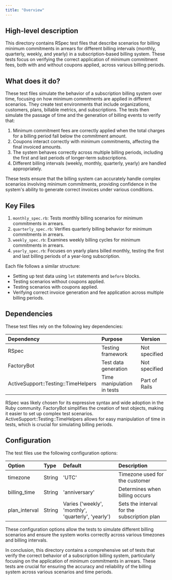 ```yaml
---
title: "Overview"
---
```


## High-level description
This directory contains RSpec test files that describe scenarios for billing minimum commitments in arrears for different billing intervals (monthly, quarterly, weekly, and yearly) in a subscription-based billing system. These tests focus on verifying the correct application of minimum commitment fees, both with and without coupons applied, across various billing periods.

## What does it do?
These test files simulate the behavior of a subscription billing system over time, focusing on how minimum commitments are applied in different scenarios. They create test environments that include organizations, customers, plans, billable metrics, and subscriptions. The tests then simulate the passage of time and the generation of billing events to verify that:

1. Minimum commitment fees are correctly applied when the total charges for a billing period fall below the commitment amount.
2. Coupons interact correctly with minimum commitments, affecting the final invoiced amounts.
3. The system behaves correctly across multiple billing periods, including the first and last periods of longer-term subscriptions.
4. Different billing intervals (weekly, monthly, quarterly, yearly) are handled appropriately.

These tests ensure that the billing system can accurately handle complex scenarios involving minimum commitments, providing confidence in the system's ability to generate correct invoices under various conditions.

## Key Files
1. `monthly_spec.rb`: Tests monthly billing scenarios for minimum commitments in arrears.
2. `quarterly_spec.rb`: Verifies quarterly billing behavior for minimum commitments in arrears.
3. `weekly_spec.rb`: Examines weekly billing cycles for minimum commitments in arrears.
4. `yearly_spec.rb`: Focuses on yearly plans billed monthly, testing the first and last billing periods of a year-long subscription.

Each file follows a similar structure:
- Setting up test data using `let` statements and `before` blocks.
- Testing scenarios without coupons applied.
- Testing scenarios with coupons applied.
- Verifying correct invoice generation and fee application across multiple billing periods.

## Dependencies
These test files rely on the following key dependencies:

| Dependency | Purpose | Version |
|:-----------|:--------|:--------|
| RSpec | Testing framework | Not specified |
| FactoryBot | Test data generation | Not specified |
| ActiveSupport::Testing::TimeHelpers | Time manipulation in tests | Part of Rails |

RSpec was likely chosen for its expressive syntax and wide adoption in the Ruby community. FactoryBot simplifies the creation of test objects, making it easier to set up complex test scenarios. ActiveSupport::Testing::TimeHelpers allows for easy manipulation of time in tests, which is crucial for simulating billing periods.

## Configuration
The test files use the following configuration options:

| Option | Type | Default | Description |
|:-------|:-----|:--------|:------------|
| timezone | String | 'UTC' | Timezone used for the customer |
| billing_time | String | 'anniversary' | Determines when billing occurs |
| plan_interval | String | Varies ('weekly', 'monthly', 'quarterly', 'yearly') | Sets the interval for the subscription plan |

These configuration options allow the tests to simulate different billing scenarios and ensure the system works correctly across various timezones and billing intervals.

In conclusion, this directory contains a comprehensive set of tests that verify the correct behavior of a subscription billing system, particularly focusing on the application of minimum commitments in arrears. These tests are crucial for ensuring the accuracy and reliability of the billing system across various scenarios and time periods.